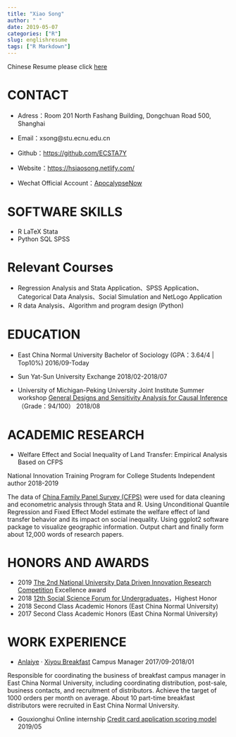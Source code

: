 ```yaml
---
title: "Xiao Song"
author: " "
date: 2019-05-07
categories: ["R"]
slug: englishresume
tags: ["R Markdown"]
---
```

Chinese Resume please click [here](https://hsiaosong.netlify.com/2019/05/07/resume/)

# CONTACT

+ Adress：Room 201 North Fashang Building, Dongchuan Road 500, Shanghai

+ Email：xsong@stu.ecnu.edu.cn

+ Github：[https://github.com/ECSTA7Y](https://github.com/ECSTA7Y)

+ Website：[https://hsiaosong.netlify.com/](https://hsiaosong.netlify.com/)

+ Wechat Official Account：[ApocalypseNow](https://mp.weixin.qq.com/s/yyJ3l7RTImYTKDrIynwmPA)

# SOFTWARE SKILLS
+ R  LaTeX  Stata 
+ Python  SQL  SPSS 

# Relevant Courses

+  Regression Analysis and Stata Application、SPSS Application、Categorical Data Analysis、Social Simulation and NetLogo Application
+ R data Analysis、Algorithm and program design (Python)


# EDUCATION

+ East China Normal University Bachelor of Sociology (GPA：3.64/4 | Top10%) 2016/09-Today
 
+ Sun Yat-Sun University Exchange 2018/02-2018/07

+ University of Michigan-Peking University Joint Institute Summer workshop
[General Designs and Sensitivity Analysis for Causal Inference](http://www.oir.pku.edu.cn/umich/jxsz1/nsqkczsjz2018.htm)（Grade：94/100） 2018/08


# ACADEMIC RESEARCH

+ Welfare Effect and Social Inequality of Land Transfer: Empirical Analysis Based on CFPS 

National Innovation Training Program for College Students Independent author 2018-2019  

The data of [China Family Panel Survey (CFPS)](http://www.isss.pku.edu.cn/cfps/) were used for data cleaning and econometric analysis through Stata and R. Using Unconditional Quantile Regression and Fixed Effect Model estimate the welfare effect of land transfer behavior and its impact on social inequality. Using ggplot2 software package to visualize geographic information. Output chart and finally form about 12,000 words of research papers. 



# HONORS AND AWARDS 

+ 2019 [The 2nd National University Data Driven Innovation Research Competition](http://opendata.pku.edu.cn/competition-2019.xhtml;jsessionid=200f6d0adbfa75292afed361235f) Excellence award
+ 2018 [12th Social Science Forum for Undergraduates](http://www.shupl.edu.cn/2018/1125/c1168a51557/page.htm)，Highest Honor
+ 2018 Second Class Academic Honors (East China Normal University)
+ 2017 Second Class Academic Honors (East China Normal University)

# WORK EXPERIENCE

+ [Anlaiye](http://www.anlaiye.com.cn/index.html) · [Xiyou Breakfast](https://www.sohu.com/a/166510488_259362) Campus Manager 2017/09-2018/01

Responsible for coordinating the business of breakfast campus manager in East China Normal University, including coordinating distribution, post-sale, business contacts, and recruitment of distributors. 
Achieve the target of 1000 orders per month on average. About 10 part-time breakfast distributors were recruited in East China Normal University.

+ Gouxionghui Online internship [Credit card application scoring model](https://mp.weixin.qq.com/s/bbxWicZfk5ZMl27LbI0E1Q) 2019/05






